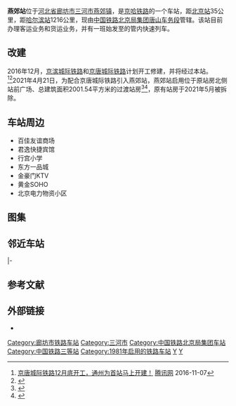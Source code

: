 {{Infobox China railway station
|车站名称 = 燕郊站
|图片 = Yanjiao Railway Station 2018-08-04 181352.png|
|图片介绍 = 燕郊站的站房，拍摄于2018年8月4日
|其他名称 = 
|车站拼音 = Yan Jiao
|英文名称 = Yanjiao Railway Station
|车站代码 = 11108<ref>{{cite book|title=中华人民共和国铁路车站代码（GB/T 10302-2010）|publisher=中国标准出版社|year=2010|isbn=155066140495|ignore-isbn-error=true|pages=43}}</ref>
|电报码 = AJP
|拼音码 = YJI
|车站类型 = 客货运站
|技术性质 = 中间站
|业务性质 = 
|始建时间 = 1981年
|开通运营 = 
|车站位置 = [[河北省|河北省]][[廊坊市|廊坊市]][[三河市|三河市]][[燕郊镇|燕郊镇]]
|坐标 = {{coord|39|56|27.7|N|116|49|32.6|E|display=inline,title}}
|归属 = [[中国铁路北京局集团|中国铁路北京局集团]][[唐山车务段|唐山车务段]]
|线路 = [[京哈铁路|京哈铁路]]、[[京唐城际铁路|京唐城际铁路]]（建设中）
|车站等级 = [[三等站_(中国大陆)|三等站]]
|使用状态 = 过渡站房使用中<br />新站房建设中
|股道数目 = 11
|正线 = 
|到发线 = 
|其它线 = 
|月台数目 = 3
|侧式站台 = 
|岛式站台 = 
|站台面 = 
|网站 = 
|站线配置图 = 
}}

'''燕郊站'''位于[[河北省|河北省]][[廊坊市|廊坊市]][[三河市|三河市]][[燕郊镇|燕郊镇]]，是[[京哈铁路|京哈铁路]]的一个车站，距[[北京站|北京站]]35公里，距[[哈尔滨站|哈尔滨站]]1216公里，现由[[中国铁路北京局集团|中国铁路北京局集团]][[唐山车务段|唐山车务段]]管辖。该站目前办理客运业务和货运业务，并有一班始发至{{站|北京东}}的管内快速列车。

== 改建 ==
2016年12月，[[京滨城际铁路|京滨城际铁路]]和[[京唐城际铁路|京唐城际铁路]]计划开工修建，并将经过本站。<ref>[http://bj.jjj.qq.com/a/20161107/016729.htm 京唐城际铁路12月底开工，通州为首站马上开建！] {{Wayback|url=http://bj.jjj.qq.com/a/20161107/016729.htm |date=20180909112217 }} [[腾讯网|腾讯网]] 2016-11-07</ref><ref>{{cite web |title=新建北京至唐山铁路环境影响报告书全本 |url=http://hps.mee.gov.cn/jsxm/xmsl/201608/W020160819560914540113.pdf |website=中华人民共和国生态环境部 |accessdate=2018-09-09 |archiveurl=https://web.archive.org/web/20180909112735/http://hps.mee.gov.cn/jsxm/xmsl/201608/W020160819560914540113.pdf |archivedate=2018-09-09 |dead-url=yes }}</ref>2021年4月21日，为配合京唐城际铁路引入燕郊站，燕郊站启用位于原站房北侧站前广场、总建筑面积2001.54平方米的过渡站房<ref>{{cite news|url=https://www.thepaper.cn/newsDetail_forward_12315820|title=刚刚，这个过渡站房启用|publisher=[[中国铁路北京局集团|北京铁路]]|date=2021-04-21|accessdate=2021-06-22|archive-date=2021-06-27|archive-url=https://web.archive.org/web/20210627201252/https://www.thepaper.cn/newsDetail_forward_12315820|dead-url=no}}</ref><ref>{{cite news|url=http://www.thecover.cn/news/7307020|title=四十年火车站正式退休 京唐城际燕郊站过渡站房正式启用|publisher=[[河北广播电视台|河北广播电视台]]|date=2021-04-22|accessdate=2021-06-22|archive-date=2021-06-24|archive-url=https://web.archive.org/web/20210624204754/http://www.thecover.cn/news/7307020|dead-url=no}}</ref>，原有站房于2021年5月被拆除。

==车站周边==
*百佳友谊商场
*君逸快捷宾馆
*行宫小学
*东方一品城
*金豪门KTV
*黄金SOHO
*北京电力物资小区

== 图集 ==
{{gallery|
File:Sign of Yanjiao Railway Station.png|站牌|
File:Yanjiao Railway Station 2018-08-04 181259.png|站房|
File:Yanjiao Railway Station 2018-08-04 174302.jpg|月台和股道|
File:Yanjiao Railway Station 2018-08-04 171412.jpg|月台和股道|
}}

== 邻近车站 ==
{{start rail box|[[File:China_Railways.svg|16px]] [[中華人民共和國鐵路運輸|中国铁路]]}}
{{s-inop|[[通州站|通州站]]<br /><s>''[[北刘庄站|北刘庄站]]''</s>(已撤销)|{{站|北京}}方向}}
{{s-line|[[京哈铁路|京哈铁路]]<br />← 15km 燕郊站 9km →}}
{{s-inop|[[大厂县站|大厂县站]]|{{站|哈尔滨}}方向}}
|-
{{s-inop|[[北京城市副中心站|北京城市副中心站]]（建设中）|{{站|北京}}方向}}
{{s-line|[[京唐城际铁路|京唐城际铁路]]（建设中）<br />[[京滨城际铁路|京滨城际铁路]]（建设中）<br />← 11km 燕郊站 10km →}}
{{s-inop|[[大厂站_(河北省)|大厂站]]（建设中）|{{站|唐山}}方向}}
{{end box}}

== 参考文献 ==
{{Reflist}}

== 外部链接 ==
* {{Commonscat-inline|Yanjiao Railway Station}}
{{京哈铁路}}
{{京秦铁路|nocat}}
{{京唐城际铁路|nocat}}
{{京滨城际铁路|nocat}}
[[Category:廊坊市铁路车站|Category:廊坊市铁路车站]]
[[Category:三河市|Category:三河市]]
[[Category:中国铁路北京局集团车站|Category:中国铁路北京局集团车站]]
[[Category:中国铁路三等站|Category:中国铁路三等站]]
[[Category:1981年启用的铁路车站|Category:1981年启用的铁路车站]]
[[Category:京唐城际铁路车站|Y]]
[[Category:京滨城际铁路车站|Y]]